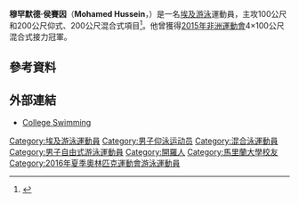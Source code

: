 {{noteTA
|1=zh-hans:自由泳; zh-hant:自由式;
}}
{{Infobox swimmer
| name           = 穆罕默德·侯賽因<br />''Mohamed Hussein''
| image          = 
| image_size     = 
| alt            = 
| caption        = 
| fullname       = 
| nicknames      = 
| nationality    = {{EGY}}
| national_team  = 
| birth_name     = 
| birth_date     = {{Birth date and age|1991|9|10|df=yes}}
| birth_place    = [[埃及|埃及]][[開羅|開羅]]
| death_date     = 
| death_place    = 
| height         = {{height|m=1.88}}
| weight         = {{weight|kg=80}}
| strokes        = 仰式、混合式、自由式
| classification = 
| club           = 
| collegeteam    = [[馬里蘭大學巴爾的摩縣分校|馬里蘭大學巴爾的摩縣分校]]
| coach          = 
| medaltemplates = 
{{MedalSport|男子[[游泳|游泳]]}}
{{MedalCountry|{{EGY}}}}
{{MedalCompetition|[[非洲運動會|非洲運動會]]}}
{{MedalGold|[[2015年非洲運動會|2015年 布拉薩]]|4×100公尺混合式接力}}
{{MedalSilver|[[2015年非洲運動會|2015年 布拉薩]]|200公尺混合式}}
{{MedalSilver|[[2015年非洲運動會|2015年 布拉薩]]|4×100公尺自由式接力}}
{{MedalSilver|[[2015年非洲運動會|2015年 布拉薩]]|混合4×100公尺自由式接力}}
{{MedalBronze|[[2011年全非運動會|2011年 -{zh-hans:马普托; zh-hk:馬普托; zh-tw:馬布多;}-]]|100公尺仰式}}
{{MedalBronze|[[2015年非洲運動會|2015年 布拉薩]]|50公尺仰式}}
{{MedalBronze|[[2015年非洲運動會|2015年 布拉薩]]|200公尺仰式}}
}}
'''穆罕默德·侯賽因'''（'''Mohamed Hussein'''，{{bd|1991年|9月10日|catIdx=Hussein, Mohamed}}）是一名[[埃及|埃及]][[游泳|游泳]]運動員，主攻100公尺和200公尺仰式、200公尺混合式項目<ref>{{cite web|url= |title=Mohamed Hussein |publisher=College Swimming |date=2016-05-13 |accessdate=2016-05-13 }}</ref>。他曾獲得[[2015年非洲運動會|2015年非洲運動會]]4×100公尺混合式接力冠軍。

== 參考資料 ==
{{Reflist}}

== 外部連結 ==
* [https://www.collegeswimming.com/swimmer/423923/ College Swimming]

{{Egypt-stub}}

{{DEFAULTSORT:Hussein, Mohamed}}
[[Category:埃及游泳運動員|Category:埃及游泳運動員]]
[[Category:男子仰泳运动员|Category:男子仰泳运动员]]
[[Category:混合泳運動員|Category:混合泳運動員]]
[[Category:男子自由式游泳運動員|Category:男子自由式游泳運動員]]
[[Category:開羅人|Category:開羅人]]
[[Category:馬里蘭大學校友|Category:馬里蘭大學校友]]
[[Category:2016年夏季奧林匹克運動會游泳運動員|Category:2016年夏季奧林匹克運動會游泳運動員]]